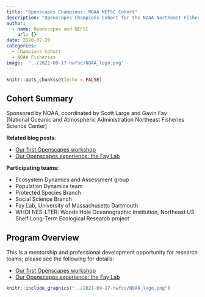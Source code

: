 ```yaml
---
title: "Openscapes Champions: NOAA NEFSC Cohort"
description: "Openscapes Champions Cohort for the NOAA Northeast Fisheries Science Center (NEFSC)"
author:
  - name: Openscapes and NEFSC
    url: {}
date: 2020-02-20
categories:
  - Champions Cohort
  - NOAA Fisheries
image:  "../2021-09-17-nwfsc/NOAA_logo.png"
---
```


```r
knitr::opts_chunk$set(echo = FALSE)
```

## Cohort Summary 

Sponsored by NOAA, coordinated by Scott Large and Gavin Fay  
(National Oceanic and Atmospheric Administration Northeast Fisheries Science Center)

**Related blog posts**: 

- [Our first Openscapes workshop](https://www.openscapes.org/blog/2020/03/06/workshop-noaa-nefsc/)
- [Our Openscapes experience: the Fay Lab](https://www.openscapes.org/blog/2020/03/31/faylab-our-openscapes-experience/)


**Participating teams:** 

- Ecosystem Dynamics and Assessment group 
- Population Dynamics team
- Protected Species Branch
- Social Science Branch
- Fay Lab, University of Massachusetts Dartmouth
- WHOI NES-LTER: Woods Hole Oceanographic Institution, Northeast US Shelf Long-Term Ecological Research project


## Program Overview

This is a mentorship and professional development opportunity for research teams; please see the following for details:

- [Our first Openscapes workshop](https://www.openscapes.org/blog/2020/03/06/workshop-noaa-nefsc/)
- [Our Openscapes experience: the Fay Lab](https://www.openscapes.org/blog/2020/03/31/faylab-our-openscapes-experience/)

```r
knitr::include_graphics("../2021-09-17-nwfsc/NOAA_logo.png")  
```


